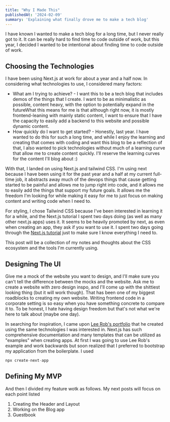 ```yaml
---
title: "Why I Made This"
publishedAt: '2024-02-09'
summary: 'Explaining what finally drove me to make a tech blog'
---
```


I have known I wanted to make a tech blog for a long time, but I never really got to it. It can be really hard to find time to code outside of work, but this year, I decided I wanted to be intentional about finding time to code outside of work.

## Choosing the Technologies
I have been using Next.js at work for about a year and a half now. In considering what technologies to use, I considered many factors:
- What am I trying to achieve? - I want this to be a tech blog that includes demos of the things that I create. I want to be as minimalistic as possible, content heavy, with the option to potentially expand in the futureWhat this means for me is that although right now, it is mostly frontend-leaning with mainly static content, I want to ensure that I have the capacity to easily add a backend to this website and possible dynamic content.
- How quickly do I want to get started? - Honestly, last year. I have wanted to do this for such a long time, and while I enjoy the learning and creating that comes with coding and want this blog to be a reflection of that, I also wanted to pick technologies without much of a learning curve that allow me to create content quickly. I'll reserve the learning curves for the content I'll blog about :)

With that, I landed on using Next.js and tailwind CSS. I'm using next because I have been using it for the past year and a half at my current full-time job, it abstracts away much of the devops things that cause getting started to be painful and allows me to jump right into code, and it allows me to easily add the things that support my future goals. It allows me the freedom I'm looking for while making it easy for me to just focus on making content and writing code when I need to.

For styling, I chose Tailwind CSS because I've been interested in learning it for a while, and the Next.js tutorial I spent two days doing (as well as many other next.js apps) uses it. It seems to be heavily promoted by next, as even when creating an app, they ask if you want to use it.  I spent two days going through the [Next.js tutorial](https://nextjs.org/learn) just to make sure I know everything I need to.

This post will be a collection of my notes and thoughts about the CSS ecosystem and the tools I'm currently using.

## Designing The UI
Give me a mock of the website you want to design, and I'll make sure you can't tell the difference between the mocks and the website. Ask me to create a website with zero design inspo, and I'll come up with the shittiest looking thing (but it will work though). That has been one of my biggest roadblocks to creating my own website. Writing frontend code in a corporate setting is so easy when you have something concrete to compare it to. To be honest, I hate having design freedom but that's not what we're here to talk about (maybe one day).

In searching for inspiration, I came upon [Lee Rob's portfolio](https://leerob.io/) that he created using the same technologies I was interested in. Next.js has such comprehensive documentation and many templates that can be utilized as "examples" when creating apps. At first I was going to use Lee Rob's example and work backwards but soon realized that I preferred to bootstrap my application from the boilerplate. I used

```js
npx create-next-app

```
## Defining My MVP
And then I divided my feature wotk as follows. My next posts will focus on each point listed
1. Creating the Header and Layout
1. Working on the Blog app
1. Guestbook

